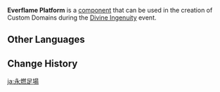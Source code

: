{{Component Infobox
|id          = 4005
|image       = Item Everflame Platform.png
|load        = 3
|event       = Divine Ingenuity
|description = This surface will periodically release bursts of fire, causing nearby characters to be affected by Pyro.
|placement   = Free
|category    = Traps
|size        = 5 · 5 · 1
}}
'''Everflame Platform''' is a [[component]] that can be used in the creation of Custom Domains during the [[Divine Ingenuity]] event.

==Other Languages==
{{Other Languages
|default_hidden = 1
|en      = Everflame Platform
|zhs     = 永燃平台
|zhs_rm  = Yǒng Rán Píngtái
|zht     = 永燃平臺
|zht_rm  = Yǒng Rán Píngtái
|ja      = 永燃足場
|ja_rm   = Einen Ashiba{{Assumed}}
|ko      = 영원히 타오르는 플랫폼
|ko_rm   = Yeongwonhi Taoreuneun Peullaetpom
|es      = Plataforma en llamas
|fr      = Plateforme de feu
|ru      = Огненная платформа
|th      = แท่นเพลิงนิรันดร์
|th_rm   = 
|vi      = Nền Rực Lửa
|de      = Plattform der ewigen Flammer
|id      = Lantai Berapi
|pt      = Plataforma Flamejante
|tr      = Alevli Platform
|it      = Piattaforma del fuoco eterno
}}

==Change History==
{{Change History|2.5}}

[[ja:永燃足場]]